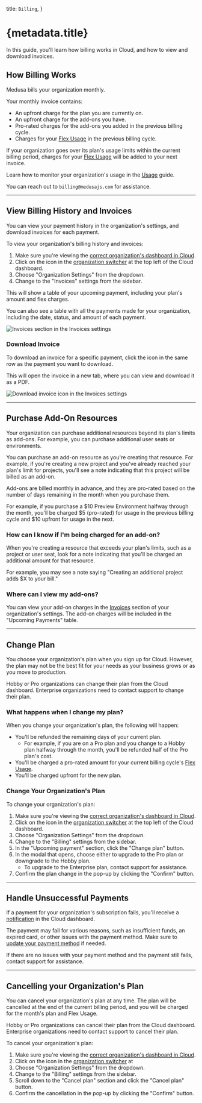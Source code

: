 
  title: `Billing`,
}

# {metadata.title}

In this guide, you'll learn how billing works in Cloud, and how to view and download invoices.

## How Billing Works

Medusa bills your organization monthly. 

Your monthly invoice contains:  

- An upfront charge for the plan you are currently on.
- An upfront charge for the add-ons you have.
- Pro-rated charges for the add-ons you added in the previous billing cycle.
- Charges for your [Flex Usage](../usage/page.mdx#what-is-flex-usage) in the previous billing cycle.

If your organization goes over its plan's usage limits within the current billing period, charges for your [Flex Usage](../usage/page.mdx#what-is-flex-usage) will be added to your next invoice.

Learn how to monitor your organization's usage in the [Usage](../usage/page.mdx) guide.

<Note title="Got questions?">

You can reach out to `billing@medusajs.com` for assistance.

</Note>

---

## View Billing History and Invoices

You can view your payment history in the organization's settings, and download invoices for each payment.

To view your organization's billing history and invoices:

1. Make sure you're viewing the [correct organization's dashboard in Cloud](../organizations/page.mdx#switch-organization).
2. Click on the <InlineIcon Icon={ChevronUpDown} alt="switch organization" /> icon in the [organization switcher](../organizations/page.mdx#switch-organization) at the top left of the Cloud dashboard.
3. Choose "Organization Settings" from the dropdown.
4. Change to the "Invoices" settings from the sidebar.

This will show a table of your upcoming payment, including your plan's amount and flex charges.

You can also see a table with all the payments made for your organization, including the date, status, and amount of each payment.

![Invoices section in the Invoices settings](https://res.cloudinary.com/dza7lstvk/image/upload/v1750242280/Cloud/CleanShot_2025-06-18_at_13.20.39_2x_gar9lb.png)

### Download Invoice

To download an invoice for a specific payment, click the <InlineIcon Icon={ArrowDownTray} alt="download" /> icon in the same row as the payment you want to download.

This will open the invoice in a new tab, where you can view and download it as a PDF.

![Download invoice icon in the Invoices settings](https://res.cloudinary.com/dza7lstvk/image/upload/v1750242445/Cloud/CleanShot_2025-06-18_at_13.27.05_2x_qqibor.png)

---

## Purchase Add-On Resources

Your organization can purchase additional resources beyond its plan's limits as add-ons. For example, you can purchase additional user seats or environments.

You can purchase an add-on resource as you're creating that resource. For example, if you're creating a new project and you've already reached your plan's limit for projects, you'll see a note indicating that this project will be billed as an add-on.

Add-ons are billed monthly in advance, and they are pro-rated based on the number of days remaining in the month when you purchase them.

For example, if you purchase a $10 Preview Environment halfway through the month, you'll be charged $5 (pro-rated) for usage in the previous billing cycle and $10 upfront for usage in the next.

### How can I know if I'm being charged for an add-on?

When you're creating a resource that exceeds your plan's limits, such as a project or user seat, look for a note indicating that you'll be charged an additional amount for that resource.

For example, you may see a note saying "Creating an additional project adds $X to your bill."

### Where can I view my add-ons?

You can view your add-on charges in the [Invoices](#view-billing-history-and-invoices) section of your organization's settings. The add-on charges will be included in the "Upcoming Payments" table.

---

## Change Plan

You choose your organization's plan when you sign up for Cloud. However, the plan may not be the best fit for your needs as your business grows or as you move to production.

Hobby or Pro organizations can change their plan from the Cloud dashboard. Enterprise organizations need to contact support to change their plan.

### What happens when I change my plan?

When you change your organization's plan, the following will happen:

- You'll be refunded the remaining days of your current plan.
    - For example, if you are on a Pro plan and you change to a Hobby plan halfway through the month, you'll be refunded half of the Pro plan's cost.
- You'll be charged a pro-rated amount for your current billing cycle's [Flex Usage](../usage/page.mdx).
- You'll be charged upfront for the new plan.

### Change Your Organization's Plan

To change your organization's plan:

1. Make sure you're viewing the [correct organization's dashboard in Cloud](../organizations/page.mdx#switch-organization).
2. Click on the <InlineIcon Icon={ChevronUpDown} alt="switch organization" /> icon in the [organization switcher](../organizations/page.mdx#switch-organization) at the top left of the Cloud dashboard.
3. Choose "Organization Settings" from the dropdown.
4. Change to the "Billing" settings from the sidebar.
5. In the "Upcoming payment" section, click the "Change plan" button.
6. In the modal that opens, choose either to upgrade to the Pro plan or downgrade to the Hobby plan.
    - To upgrade to the Enterprise plan, contact support for assistance.
7. Confirm the plan change in the pop-up by clicking the "Confirm" button.

---

## Handle Unsuccessful Payments

If a payment for your organization's subscription fails, you'll receive a [notification](../notifications/page.mdx) in the Cloud dashboard.

The payment may fail for various reasons, such as insufficient funds, an expired card, or other issues with the payment method. Make sure to [update your payment method](./manage/page.mdx#manage-payment-methods) if needed.

If there are no issues with your payment method and the payment still fails, contact support for assistance.

---

## Cancelling your Organization's Plan

You can cancel your organization's plan at any time. The plan will be cancelled at the end of the current billing period, and you will be charged for the month's plan and Flex Usage.

Hobby or Pro organizations can cancel their plan from the Cloud dashboard. Enterprise organizations need to contact support to cancel their plan.

To cancel your organization's plan:

1. Make sure you're viewing the [correct organization's dashboard in Cloud](../organizations/page.mdx#switch-organization).
2. Click on the <InlineIcon Icon={ChevronUpDown} alt="switch organization" /> icon in the [organization switcher](../organizations/page.mdx#switch-organization) at
3. Choose "Organization Settings" from the dropdown.
4. Change to the "Billing" settings from the sidebar.
5. Scroll down to the "Cancel plan" section and click the "Cancel plan" button.
6. Confirm the cancellation in the pop-up by clicking the "Confirm" button.
